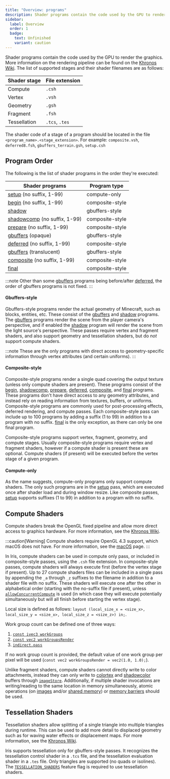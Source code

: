 ```yaml
---
title: "Overview: programs"
description: Shader programs contain the code used by the GPU to render the graphics.
sidebar:
  label: Overview
  order: 1
  badge:
    text: Unfinished
    variant: caution
---
```


Shader programs contain the code used by the GPU to render the graphics. More information on the rendering pipeline can be found on the [Khronos Wiki](https://www.khronos.org/opengl/wiki/Rendering_Pipeline_Overview). The list of supported stages and their shader filenames are as follows:

| Shader stage | File extension     |
| ------------ | -------------------|
| Compute      | `.csh`             |
| Vertex       | `.vsh`             |
| Geometry     | `.gsh`             |
| Fragment     | `.fsh`             |
| Tessellation | `.tcs`, `.tes`     |

The shader code of a stage of a program should be located in the file `<program_name>.<stage_extension>`. For example: `composite.vsh`, `deferred8.fsh`, `gbuffers_terrain.gsh`, `setup.csh`


## Program Order
The following is the list of shader programs in the order they're executed:

| Shader programs                                                           | Program type    |
| ------------------------------------------------------------------------- | --------------- |
| [setup](/current/reference/programs/setup) (no suffix, 1-99)              | compute-only    |
| [begin](/current/reference/programs/begin) (no suffix, 1-99)              | composite-style |
| [shadow](/current/reference/programs/shadow)                              | gbuffers-style  |
| [shadowcomp](/current/reference/programs/shadow_comp) (no suffix, 1-99)   | composite-style |
| [prepare](/current/reference/programs/prepare) (no suffix, 1-99)          | composite-style |
| [gbuffers](/current/reference/programs/gbuffers) (opaque)                 | gbuffers-style  |
| [deferred](/current/reference/programs/deferred) (no suffix, 1-99)        | composite-style |
| [gbuffers](/current/reference/programs/gbuffers) (translucent)            | gbuffers-style  |
| [composite](/current/reference/programs/composite) (no suffix, 1-99)      | composite-style |
| [final](/current/reference/programs/final)                                | composite-style |

:::note
Other than some [gbuffers](/current/reference/programs/gbuffers) programs being before/after [deferred](/current/reference/programs/deferred), the order of gbuffers programs is not fixed.
:::

#### Gbuffers-style
Gbuffers-style programs render the actual geometry of Minecraft, such as blocks, entities, etc. These consist of the [gbuffers](/current/reference/programs/gbuffers) and [shadow](/current/reference/program/shadow) programs. The [gbuffers](/current/reference/programs/gbuffers) programs render the scene from the player camera's perspective, and if enabled the [shadow](/current/reference/program/shadow) program will render the scene from the light source's perspective. These passes require vertex and fragment shaders, and also support geometry and tessellation shaders, but do *not* support compute shaders.

:::note
These are the only programs with direct access to geometry-specific information through vertex attributes (and certain uniforms).
:::

#### Composite-style
Composite-style programs render a single quad covering the output texture (unless only compute shaders are present). These programs consist of the [begin](/current/reference/programs/begin), [shadowcomp](/current/reference/programs/shadowcomp), [prepare](/current/reference/programs/prepare), [deferred](/current/reference/programs/deferred), [composite](/current/reference/programs/composite), and [final](/current/reference/programs/final) programs. These programs don't have direct access to any geometry attributes, and instead rely on reading information from textures, buffers, or uniforms. Composite-style programs are commonly used for post-processing effects, deferred rendering, and compute passes. Each composite-style pass can include up to 100 programs by adding a suffix (1 to 99) in addition to a program with no suffix. [final](/current/reference/programs/final) is the only exception, as there can only be one final program.

Composite-style programs support vertex, fragment, geometry, and compute stages. Usually composite-style programs require vertex and fragment shaders, however if a compute shader is present these are optional. Compute shaders (if present) will be executed before the vertex stage of a given program.

#### Compute-only
As the name suggests, compute-only programs only support compute shaders. The only such programs are in the [setup](/current/reference/programs/setup) pass, which are executed once after shader load and during window resize. Like composite passes, [setup](/current/reference/programs/setup) supports suffixes (1 to 99) in addition to a program with no suffix.

## Compute Shaders
Compute shaders break the OpenGL fixed pipeline and allow more direct access to graphics hardware. For more information, see the [Khronos Wiki](https://www.khronos.org/opengl/wiki/Compute_Shader).

:::caution[Warning]
Compute shaders require OpenGL 4.3 support, which macOS does not have. For more information, see the [macOS](/current/reference/miscellaneous/macos) page.
:::

In Iris, compute shaders can be used in compute only pass, or included in composite-style passes, using the `.csh` file extension. In composite-style passes, compute shaders will always execute first (before the vertex stage if present). Up to 27 compute shaders files can be included in a single pass by appending the `_a` through `_z` suffixes to the filename in addition to a shader file with no suffix. These shaders will execute one after the other in alphabetical order (starting with the no-suffix file if present), unless [`allowConcurrentCompute`](/current/reference/shadersproperties/ordering#allowconcurrentcompute) is used (in which case they will execute potentially simultaneously but will all finish before starting the vertex stage).

Local size is defined as follows: `layout (local_size_x = <size_x>, local_size_y = <size_x>, local_size_z = <size_z>) in;`.

Work group count can be defined one of three ways:
1. [`const ivec3 workGroups`](/current/reference/constants/workgroups)
2. [`const vec2 workGroupsRender`](/current/reference/constants/workgroupsrender)
3. [`indirect.pass`](/current/reference/shadersproperties/ordering#indirectpass)

If no work group count is provided, the default value of one work group per pixel will be used (`const vec2 workGroupsRender = vec2(1.0, 1.0);`).

Unlike fragment shaders, compute shaders cannot directly write to color attachments, instead they can only write to [colortex](/current/reference/buffers/colortex) and [shadowcolor](/current/reference/programs/shadowcolor) buffers through [`imageStore`](https://www.khronos.org/opengl/wiki/Image_Load_Store). Additionally, if multiple shader invocations are writing/reading to the same location in memory simultaneously, atomic operations (on [images](https://www.khronos.org/opengl/wiki/Image_Load_Store#Atomic_operations) and/or [shared memory](https://www.khronos.org/opengl/wiki/Compute_Shader#Atomic_operations)) or [memory barriers](https://www.khronos.org/opengl/wiki/Compute_Shader#Shared_memory_coherency) should be used.


## Tessellation Shaders

Tessellation shaders allow splitting of a single triangle into multiple triangles during runtime. This can be used to add more detail to displaced geometry such as for waving water effects or displacement maps. For more information, see the [Khronos Wiki](https://www.khronos.org/opengl/wiki/tessellation).

Iris supports tessellation only for gbuffers-style passes. It recognizes the tessellation control shader in a `.tcs` file, and the tessellation evaluation shader in a `.tes` file. Only triangles are supported (no quads or isolines). The [`TESSELLATION_SHADERS`](/current/reference/shadersproperties/flags) feature flag is required to use tessellation shaders.